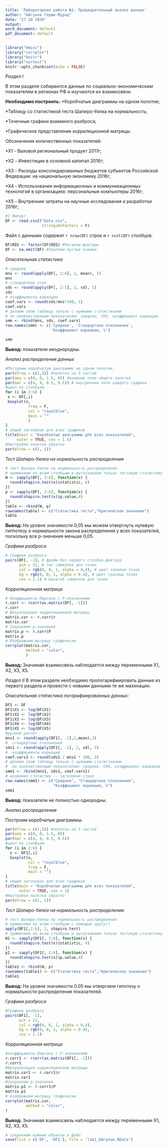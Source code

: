 ---
title: 'Лабораторная работа №1: Предварительный анализ данных'
author: "Айгунов Гаджи-Мурад"
date: "27 10 2020"
output:
word_document: default
pdf_document: default
---


```{r echo=FALSE ,include=FALSE}
library("Hmisc")
library("corrplot")
library("knitr")
library("nortest")
knitr::opts_chunk$set(echo = FALSE)
```
*Раздел I*

В этом разделе собираются данные по социально-экономическим показателям в регионах РФ и изучаются их взаимосвязи.


**Необходимо построить:**
*Коробчатые диаграммы на одном полотне;

*Таблицу со статистикой теста Шапиро-Уилка на нормальность;

*Точечные графики взаимного разброса;

*Графическое представление корреляционной матрицы.

Обозначения количественных показателей:

*X1 - Валовой региональный продукт 2017г;

*X2 - Инвестиции в основной капитал 2016г;

*X3 - Расходы консолидированных бюджетов субъектов Российской Федерации: на национальную экономику 2016г;

*X4 - Использование информационных и коммуникационных технологий в организациях: персональные компьютеры 2016г;

*X5 - Внутренние затраты на научные исследования и разработки 2016г;

```{r}
#1 Импорт
DF <- read.csv2("Data.csv",
                stringsAsFactors = F)

```

Файл с данными содержит `r nrow(DF)` строк и `r ncol(DF)` столбцов.

```{r}
DF$REG <- factor(DF$REG) #Регионы-факторы
DF <- na.omit(DF) #Удаляем пустые ячейки

```

*Описательная статистика*

```{r}
# среднее
mns <- round(apply(DF[, 2:6], 2, mean), 1)
mns
# стандартное откл
sds <- round(apply(DF[, 2:5], 2, sd), 1)
sds
# коэффициенты вариации
coef.vars <- round(sds/mns*100, 1)
coef.vars
# делаем свою таблицу только с нужными статистиками 
# по количественным показателям: среднее, СКО, коэффициент вариации
smm <- rbind(mns, sds, coef.vars)
row.names(smm) <- c('Среднее', 'Стандартное отклонение',
                    'Коэффициент вариации, %')

smm

```
**Вывод:** показатели неоднородны. 

*Анализ распределения данных*


```{r}
#Построим коробчатую диаграмму на одном полотне.
par(mfrow = c(1,5)) #полотно на 5 частей
par(oma = c(0, 0, 1.5, 0)) #внешние поля общего полотна
par(mar = c(4, 4, 0.5, 0.5)) # внутренние поля каждого графика
#цикл по столбцам
for (i in 2:6) {
 x <- DF[,i]
 boxplot(x,
          freq = F,
          col = "royalblue",
          main = ""
          )
}
# общий заголовок для всех графиков
title(main = "Коробчатые диаграммы для всех показателей", 
     outer = TRUE, cex = 1.5)
#Настройки полотна обратно
par(mfrow = c(1, 1))

```

*Тест Шапиро-Уилка на нормальность распределения*

```{r}
# тест Шапиро-Уилка на нормальность распределения
# применяем ко всем столбцам и вытаскиваем только тестовую статистику
W <- sapply(DF[, 2:6], function(x) {
  round(shapiro.test(x)$statistic, 4)
})
p <- sapply(DF[, 2:6], function(x) {
  round(shapiro.test(x)$p.value,4)
})
table <- rbind(W, p)
rownames(table) <- c("Статистика теста","Критическое значение")
table

```
**Вывод:** На уровне значимости 0,05 мы можем отвергнуть нулевую гиппотезу о нормальности закона распределения у всех показателей, поскольку все  p-значения меньше 0,05.

*Графики разброса*

```{r}
# Графики разброса
pairs(DF[, -1], # фрейм без первого столбца-фактора
      pch = 21, # тип символов для точек
      col = rgb(0, 0, 1, alpha = 0,4), # цвет заливки точек
      bg = rgb(0, 0, 1, alpha = 0.4), # цвет границы точек
      cex = 1.1) # масштаб символов для точек
```

*Корреляционная матрица*

```{r}
# Коэффициенты Пирсона с Р-значениями
r.corr <- rcorr(as.matrix(DF[, -1]))
r.corr
# Визуализация корреляционной матрицы
matrix.cor <- r.corr$r
matrix.cor
# Сохраняем p-значения
matrix.p <- r.corr$P
matrix.p
# Изображаем матрицу графически
corrplot(matrix.cor,
         method = "color",
         )

```


**Вывод:** Значимая взаимосвязь наблюдается между переменными X1, X2, X3, X5.

*Раздел II*
В этом разделе необходимо прологарифмировать данные из первого раздела и провести с новыми данными те же махинации.

*Описательная статистика логарифмированных данных:*

```{r}
DF1 <- DF
DF1$X1 <- log(DF$X1)
DF1$X2 <- log(DF$X2)
DF1$X3 <- log(DF$X3)
DF1$X4 <- log(DF$X4)
DF1$X5 <- log(DF$X5)
#ручной расчет
mns1 <- round(apply(DF1[, -1],2,mean),3)
#  стандартные отклонения
sds1 <- round(apply(DF1[, -1], 2, sd), 3)
#  коэффициенты вариации
coef.vars1 <- round(sds1 / mns1 * 100, 3)
# делаем свою таблицу только с нужными статистиками 
#  по количественным показателям: среднее, СКО, коэффициент вариации
smm1 <- rbind(mns1, sds1, coef.vars1)
# названия статистик -- заголовки строк
row.names(smm1) <- c("Среднее", "Стандартное отклонение",
                     "Коэффициент вариации, %")
smm1

```

**Вывод:** показатели не полностью однородны.

*Анализ распределения*

Построим коробчатые диаграммы.

```{r}
par(mfrow = c(1,5)) #полотно на 5 частей
par(oma = c(0, 0, 1.5, 0))
par(mar = c(4, 4, 0.5, 0.5))
#цикл по столбцам
for (i in 2:6) {
  x <- DF1[,i]
  boxplot(x,
          col = "royalblue",
          freq = F,
          main = "")
}
# общий заголовок для всех графиков
title(main = "Коробчатые диаграммы для всех показателей", 
      outer = TRUE, cex = 1)
#Настройки полотна обратно
par(mfrow = c(1, 1))

```

*Тест Шапиро-Уилка на нормальность распределения.*

```{r}
# тест Шапиро-Уилка на нормальность распределения
# применяем ко всем столбцам с помощью apply()
apply(DF1[,2:6], 2, shapiro.test)
# применяем ко всем столбцам и вытаскиваем только тестовую статистику
W1 <- sapply(DF1[, 2:6], function(x) {
  round(shapiro.test(x)$statistic, 4)
})
p1 <- sapply(DF1[, 2:6], function(x) {
  round(shapiro.test(x)$p.value,4)
})
table1 <- rbind(W, p)
rownames(table1) <- c("Статистика теста","Критическое значение")
table1

```

**Вывод:** На уровне значимости 0.05 мы отвергаем гипотезу о нормальности распределения показателей.

*Графики разброса*

```{r}
#Графики разброса
pairs(DF1[, -1],
      pch = 21,
      col = rgb(0, 0, 1, alpha = 0,4),
      bg = rgb(0, 0, 1, alpha = 0.4),
      cex = 1.1)

```


*Корреляционная матрица*

```{r}
#коэффициенты Пирсона с Р-значениями
r.corr1 <- rcorr(as.matrix(DF1[, -1]))
r.corr1
#Визуализация корреляционной матрицы
matrix.cor1 <- r.corr1$r
matrix.cor1
#сохраняем p-значения
matrix.p1 <- r.corr1$P
matrix.p1
# изображаем матрицу графически
corrplot(matrix.cor,
         method = "color",
)


```

**Вывод:** Значимая взаимосвязь наблюдается между переменными X1, X2, X3, X5.

```{r}
# сохраняем нужные объекты в файл
save(list = c('DF', 'DF1'), file = 'lab1_Айгунов.RData')
```














